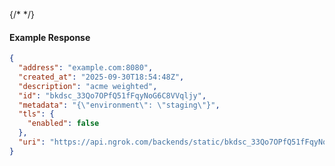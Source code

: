 {/* <!-- Code generated for API Clients. DO NOT EDIT. --> */}

#### Example Response
```json
{
  "address": "example.com:8080",
  "created_at": "2025-09-30T18:54:48Z",
  "description": "acme weighted",
  "id": "bkdsc_33Qo7OPfQ51fFqyNoG6C8VVqljy",
  "metadata": "{\"environment\": \"staging\"}",
  "tls": {
    "enabled": false
  },
  "uri": "https://api.ngrok.com/backends/static/bkdsc_33Qo7OPfQ51fFqyNoG6C8VVqljy"
}

```